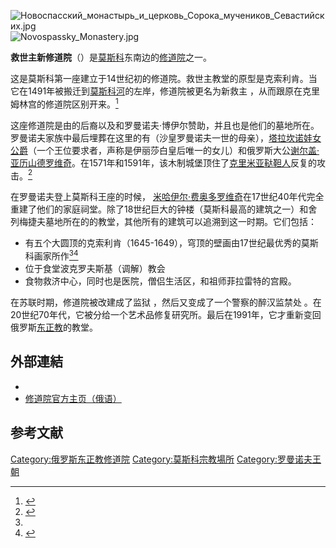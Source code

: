 {{coord|55|43|55|N|37|39|24|E|type:city|display=title}}
{{多個問題|
{{expand|time=2015-02-20T15:23:08+00:00}}
{{proofreader needed}}
}}
{{Expand Russian|Новоспасский монастырь|date=2015年2月}}
[[File:Новоспасский_монастырь_и_церковь_Сорока_мучеников_Севастийских.jpg|thumb]]
[[File:Novospassky_Monastery.jpg|thumb]]

'''救世主新修道院'''（{{lang-ru|Новоспасский монастырь}}）是[[莫斯科|莫斯科]]东南边的[[修道院|修道院]]之一。

这是莫斯科第一座建立于14世纪初的修道院。救世主教堂的原型是克索利肯。当它在1491年被搬迁到[[莫斯科河|莫斯科河]]的左岸，修道院被更名为新救主 ，从而跟原在克里姆林宫的修道院区别开来。<ref name="moscowinfo">{{cite web|title=The Novospassky Monastery|url=http://www.moscow.info/orthodox-moscow/novospassky-monastery.aspx|accessdate=20 February 2015|work=moscow.info|archiveurl=https://web.archive.org/web/20150221002234/http://www.moscow.info/orthodox-moscow/novospassky-monastery.aspx|archivedate=2015-02-21|dead-url=yes}}</ref>

这座修道院是由{{Link-en|安德鲁·马雷|Andrei Kobyla}}的后裔以及{{Link-en|舍列梅捷夫|Sheremetev}}和罗曼诺夫·博伊尔赞助，并且也是他们的墓地所在。罗曼诺夫家族中最后埋葬在这里的有{{Link-en|森雅·罗曼诺娃|Xenia Shestova}}（沙皇罗曼诺夫一世的母亲），[[塔拉坎诺娃女公爵|塔拉坎诺娃女公爵]]（一个王位要求者，声称是伊丽莎白皇后唯一的女儿）和俄罗斯大公[[谢尔盖·亚历山德罗维奇|谢尔盖·亚历山德罗维奇]]。在1571年和1591年，该木制城堡顶住了[[克里米亚|克里米亚]][[鞑靼人|鞑靼人]]反复的攻击。<ref name="Brumfield2014">{{Cite web|title=Novospassky Monastery: Romanov shrine|url=https://www.rbth.com/travel/2014/06/20/novospassky_monastery_romanov_shrine_37603.html|accessdate=2021-04-12|date=2014-06-21|last=Brumfield|first=William|work=Russia Beyond|language=en-US|archive-date=2021-05-18|archive-url=https://web.archive.org/web/20210518192600/https://www.rbth.com/travel/2014/06/20/novospassky_monastery_romanov_shrine_37603.html|dead-url=no}}</ref>

在罗曼诺夫登上莫斯科王座的时候， [[米哈伊尔·费奥多罗维奇|米哈伊尔·费奥多罗维奇]]在17世纪40年代完全重建了他们的家庭祠堂。除了18世纪巨大的钟楼（莫斯科最高的建筑之一）和舍列梅捷夫墓地所在的的教堂，其他所有的建筑可以追溯到这一时期。它们包括：
*有五个大圆顶的克索利肯（1645-1649），穹顶的壁画由17世纪最优秀的莫斯科画家所作<ref name="Brumfield2014" /><ref name="lonelyplanet">{{cite web|title=Novospassky Monastery|url=http://www.lonelyplanet.com/russia/moscow/sights/religious/novospassky-monastery|accessdate=20 February 2015|publisher=lonelyplanet.com|archiveurl=https://web.archive.org/web/20150220235539/http://www.lonelyplanet.com/russia/moscow/sights/religious/novospassky-monastery|archivedate=2015-02-20|dead-url=no}}</ref>
*位于食堂波克罗夫斯基（调解）教会
*食物救济中心，同时也是医院，僧侣生活区，和祖师菲拉雷特的宫殿。

在苏联时期，修道院被改建成了监狱 ，然后又变成了一个警察的醉汉监禁处 。在20世纪70年代，它被分给一个艺术品修复研究所。最后在1991年，它才重新变回俄罗斯[[正教會|东正教]]的教堂。

==外部連結==
*{{commonscat-inline|Novospassky Monastery}}
*[https://web.archive.org/web/20150217084502/http://www.novospasskiymon.ru/ 修道院官方主页（俄语）]

== 参考文献 ==
{{Reflist|2}}

[[Category:俄罗斯东正教修道院|Category:俄罗斯东正教修道院]]
[[Category:莫斯科宗教場所|Category:莫斯科宗教場所]]
[[Category:罗曼诺夫王朝|Category:罗曼诺夫王朝]]